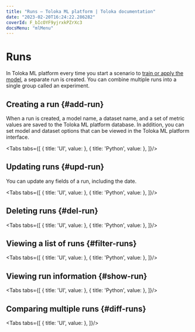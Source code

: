 ```yaml
---
title: "Runs — Toloka ML platform | Toloka documentation"
date: "2023-02-20T16:24:22.286282"
coverId: F_bIcOYF9yjrxkPZrXc3
docsMenu: "mlMenu"
---
```



# Runs

In Toloka ML platform every time you start a scenario to [train or apply the model](/docs/toloka-ml/models/collections/#model-actions), a separate run is created. You can combine multiple runs into a single group called an experiment.

<RunParameters/>

## Creating a run {#add-run}

When a run is created, a model name, a dataset name, and a set of metric values are saved to the Toloka ML platform database. In addition, you can set model and dataset options that can be viewed in the Toloka ML platform interface.

<Tabs tabs={[
  { title: 'UI', value: <RunsList17/> },
  { title: 'Python', value: <RunsList1/> },
]}/>

## Updating runs {#upd-run}

You can update any fields of a run, including the date.

<Tabs tabs={[
  { title: 'UI', value: <MLComingSoon/> },
  { title: 'Python', value: <RunsList3/> },
]}/>

## Deleting runs {#del-run}

<Tabs tabs={[
  { title: 'UI', value: <MLComingSoon/> },
  { title: 'Python', value: <RunsList5/> },
]}/>

## Viewing a list of runs {#filter-runs}

<Tabs tabs={[
  { title: 'UI', value: <RunsList6/> },
  { title: 'Python', value: <RunsList7/> },
]}/>

## Viewing run information {#show-run}

<Tabs tabs={[
  { title: 'UI', value: <RunsList8/> },
  { title: 'Python', value: <RunsList9/> },
]}/>

## Comparing multiple runs {#diff-runs}

<Tabs tabs={[
  { title: 'UI', value: <MLNotAvailable/> },
]}/>

<RunSlices/>
